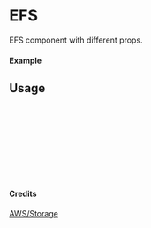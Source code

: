
<Meta of={EFS} title="AWS/Storage/EFS" />

# EFS

EFS component with different props.

#### Example

<Canvas of={EFS.Primary} />

## Usage

```ts
import { EFS } from "yadl-ui";

const Example = () => {
  return (
      <EFS />
  );
};

export default Example;
```

#### Credits
[AWS/Storage](https://aws-icons.com/)
